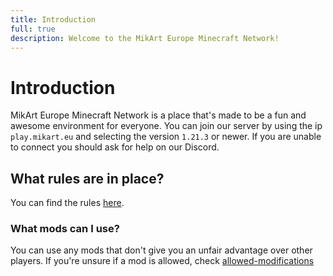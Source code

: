 ```yaml
---
title: Introduction
full: true
description: Welcome to the MikArt Europe Minecraft Network!
---
```


# Introduction
MikArt Europe Minecraft Network is a place that's made to be a fun and awesome environment for everyone. You can join
our server by using the ip `play.mikart.eu` and selecting the version `1.21.3` or newer.
If you are unable to connect you should ask for help on our Discord.

## What rules are in place?

You can find the rules [here](/help-center/minecraft/rules).

### What mods can I use?

You can use any mods that don't give you an unfair advantage over other players.
If you're unsure if a mod is allowed, check [allowed-modifications](/help-center/minecraft/allowed-modifications)

